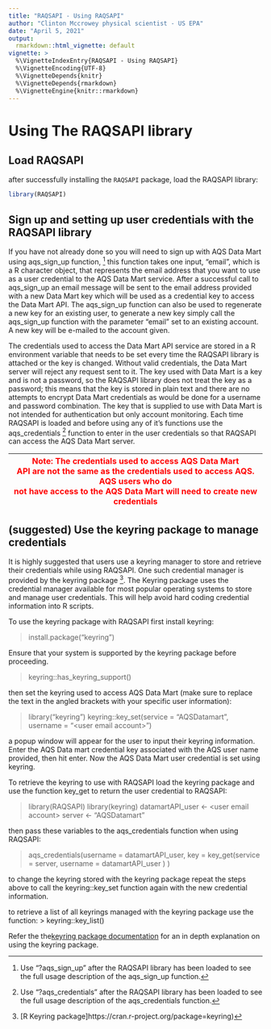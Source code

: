 ```yaml
---
title: "RAQSAPI - Using RAQSAPI"
author: "Clinton Mccrowey physical scientist - US EPA"
date: "April 5, 2021"
output:
  rmarkdown::html_vignette: default
vignette: >
  %\VignetteIndexEntry{RAQSAPI - Using RAQSAPI}
  %\VignetteEncoding{UTF-8}
  %\VignetteDepends{knitr}
  %\VignetteDepends{rmarkdown}
  %\VignetteEngine{knitr::rmarkdown}
---
```


# Using The RAQSAPI library

## Load RAQSAPI                           
  after successfully installing the `RAQSAPI` package, load the RAQSAPI library: 

```R
library(RAQSAPI)
```

## Sign up and setting up user credentials with the RAQSAPI library

If you have not already done so you will need to sign up with AQS Data Mart
  using aqs_sign_up function, ^[Use "?aqs_sign_up" after the RAQSAPI library has
  been loaded to see the full usage description of the aqs_sign_up
  function.] this function takes one input, "email", which is a R
  character object, that represents the email address that you want to use
  as a user credential to the AQS Data Mart service. After a successful call to
  aqs_sign_up an email message will be sent to the email address provided
  with a new Data Mart key which will be used as a credential key to access the
  Data Mart API. The aqs_sign_up function can also be used to regenerate a
  new key for an existing user, to generate a new key simply call the
  aqs_sign_up function with the parameter "email" set to an existing
  account. A new key will be e-mailed to the account given.

The credentials used to access the Data Mart API service are stored in a R
  environment variable that needs to be set every time the RAQSAPI library is
  attached or the key is changed. Without valid credentials, the Data Mart
  server will reject any request sent to it. The key used with Data Mart is a
  key and is not a password, so the RAQSAPI library does not treat the key as a
  password; this means that the key is stored in plain text and there are no
  attempts to encrypt Data Mart credentials as would be done for a username and
  password combination. The key that is supplied to use with Data Mart is not
  intended for authentication but only account monitoring. Each time RAQSAPI is
  loaded and before using any of it's functions use the aqs_credentials ^[Use
  "?aqs_credentials" after the RAQSAPI library has been loaded to see the full
  usage description of the aqs_credentials function.] function
  to enter in the user credentials so that RAQSAPI can access the AQS Data Mart
  server.

| <span style="color:red"> Note: The credentials used to access AQS Data Mart \
API are not the same as the credentials used to access AQS. AQS users who do \
not have access to the AQS Data Mart will need to create new credentials \
</span> |
| -- |


## (suggested) Use the keyring package to manage credentials
It is highly suggested that users use a keyring manager to store and retrieve
their credentials while using RAQSAPI. One such credential manager is provided
by the keyring
package ^[[R Keyring package]https://cran.r-project.org/package=keyring)].
The Keyring package uses the credential manager available for most popular
operating systems to store and manage user credentials. This will help avoid
hard coding credential information into R scripts.

To use the keyring package with RAQSAPI first install keyring:

> install.package("keyring")

Ensure that your system is supported by the keyring package before proceeding.

> keyring::has_keyring_support()

then set the keyring used to access AQS Data Mart (make sure to replace the text
in the angled brackets with your specific user information):

> library("keyring")
  keyring::key_set(service = "AQSDatamart",
                   username = "\<user email account\>")

a popup window will appear for the user to input their keyring information.
Enter the AQS Data mart credential key associated with the AQS user name
provided, then hit enter. Now the AQS Data Mart user credential is set using
keyring.

To retrieve the keyring to use with RAQSAPI load the keyring package and use the
function key_get to return the user credential to RAQSAPI:

>library(RAQSAPI)
 library(keyring)
 datamartAPI_user <- \<user email account\>
 server <- "AQSDatamart"

then pass these variables to the aqs_credentials function when using RAQSAPI:

> aqs_credentials(username = datamartAPI_user,
                  key = key_get(service = server,
                                username = datamartAPI_user
                                )
                  )
                             
to change the keyring stored with the keyring package repeat the steps above to
call the keyring::key_set function again with the new credential information.

to retrieve a list of all keyrings managed with the keyring package use
the function:
> keyring::key_list()

Refer the the[keyring package documentation](
https://cran.r-project.org/package=keyring/readme/README.html)
for an in depth explanation on using the keyring package.
